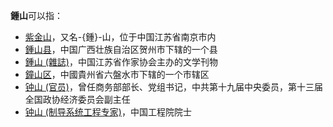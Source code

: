'''鍾山'''可以指：
* [[紫金山|紫金山]]，又名-{鍾}-山，位于中国江苏省南京市内
* [[鍾山县|鍾山县]]，中国广西壮族自治区贺州市下辖的一个县
* [[鍾山_(雜誌)|鍾山 (雜誌)]]，中国江苏省作家协会主办的文学刊物
* [[鐘山区|鐘山区]]，中國貴州省六盤水市下辖的一个市辖区
* [[钟山_(官员)|钟山 (官员)]]，曾任商务部部长、党组书记，中共第十九届中央委员，第十三届全国政协经济委员会副主任
* [[钟山_(制导系统工程专家)|钟山 (制导系统工程专家)]]，中国工程院院士
{{Disambiguation|Cat=二字中國相關消歧義}}